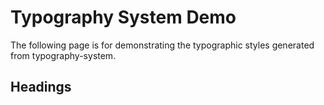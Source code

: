 
# Typography System Demo

The following page is for demonstrating the typographic styles generated from typography-system.

## Headings
